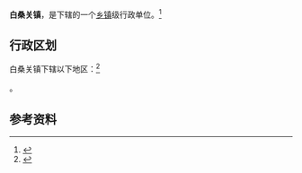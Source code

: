 {{中国乡级行政区|42/03/21/104/000}}

'''白桑关镇'''，是{{PRC admin/fullname|42/03/21/104/000|3}}下辖的一个[[乡镇|乡镇]]级行政单位。<ref>{{PRC admin/ref sgc|{{PRC admin/parent|42/03/21/104/000}}}}</ref>

== 行政区划 ==

白桑关镇下辖以下地区：<ref>{{PRC admin/ref sgc|42/03/21/104/000}}</ref>

{{PRC admin/children|42/03/21/104/000}}。

== 参考资料 ==

{{reflist}}

{{行政区划小作品}}
{{PRC admin/navcat|42/03/21/104/000}}